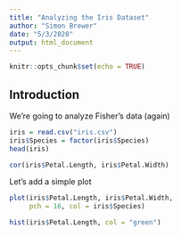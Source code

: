 ```yaml
---
title: "Analyzing the Iris Dataset"
author: "Simon Brewer"
date: "5/3/2020"
output: html_document
---
```


```r
knitr::opts_chunk$set(echo = TRUE)
```

## Introduction

We're going to analyze Fisher's data (again)

```r
iris = read.csv("iris.csv")
iris$Species = factor(iris$Species)
head(iris)
```

```r
cor(iris$Petal.Length, iris$Petal.Width)
```

Let's add a simple plot

```r
plot(iris$Petal.Length, iris$Petal.Width, 
     pch = 16, col = iris$Species)
```

```r
hist(iris$Petal.Length, col = "green")
```


